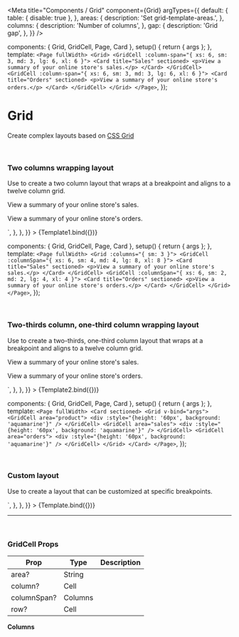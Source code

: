 
<Meta
  title="Components / Grid"
  component={Grid}
  argTypes={{
    default: {
      table: { disable: true },
    },
    areas: {
      description: 'Set grid-template-areas.',
    },
    columns: {
      description: 'Number of columns',
    },
    gap: {
      description: 'Grid gap',
    },
  }}
/>

  components: { Grid, GridCell, Page, Card },
  setup() {
    return { args };
  },
  template: `
    <Page fullWidth>
      <Grid>
        <GridCell :column-span="{ xs: 6, sm: 3, md: 3, lg: 6, xl: 6 }">
          <Card title="Sales" sectioned>
            <p>View a summary of your online store's sales.</p>
          </Card>
        </GridCell>
        <GridCell :column-span="{ xs: 6, sm: 3, md: 3, lg: 6, xl: 6 }">
          <Card title="Orders" sectioned>
            <p>View a summary of your online store's orders.</p>
          </Card>
        </GridCell>
      </Grid>
    </Page>
  `,
});

# Grid

Create complex layouts based on [CSS Grid](https://developer.mozilla.org/en-US/docs/Web/CSS/grid)

<br/>

### Two columns wrapping layout

Use to create a two column layout that wraps at a breakpoint and aligns to a twelve column grid.

<Canvas>
  <Story
    name="Two columns wrapping layout"
    parameters={{
      docs: {
        source: {
          state: 'close',
          code: dedent`
          <Page fullWidth>
            <Grid>
              <GridCell :column-span="{ xs: 6, sm: 3, md: 3, lg: 6, xl: 6 }">
                <Card title="Sales" sectioned>
                  <p>View a summary of your online store's sales.</p>
                </Card>
              </GridCell>
              <GridCell :column-span="{ xs: 6, sm: 3, md: 3, lg: 6, xl: 6 }">
                <Card title="Orders" sectioned>
                  <p>View a summary of your online store's orders.</p>
                </Card>
              </GridCell>
            </Grid>
          </Page>
          `,
        },
      },
    }}
  >
    {Template1.bind({})}
  </Story>
</Canvas>

  components: { Grid, GridCell, Page, Card },
  setup() {
    return { args };
  },
  template: `
    <Page fullWidth>
      <Grid :columns="{ sm: 3 }">
        <GridCell :columnSpan="{ xs: 6, sm: 4, md: 4, lg: 8, xl: 8 }">
          <Card title="Sales" sectioned>
            <p>View a summary of your online store's sales.</p>
          </Card>
        </GridCell>
        <GridCell :columnSpan="{ xs: 6, sm: 2, md: 2, lg: 4, xl: 4 }">
          <Card title="Orders" sectioned>
            <p>View a summary of your online store's orders.</p>
          </Card>
        </GridCell>
      </Grid>
    </Page>
  `,
});

<br/>

### Two-thirds column, one-third column wrapping layout

Use to create a two-thirds, one-third column layout that wraps at a breakpoint and aligns to a twelve column grid.

<Canvas>
  <Story
    name="Two-thirds, one-third"
    parameters={{
      docs: {
        source: {
          state: 'close',
          code: dedent`
          <Page fullWidth>
            <Grid :columns="{ sm: 3 }">
              <GridCell :columnSpan="{ xs: 6, sm: 4, md: 4, lg: 8, xl: 8 }">
                <Card title="Sales" sectioned>
                  <p>View a summary of your online store's sales.</p>
                </Card>
              </GridCell>
              <GridCell :columnSpan="{ xs: 6, sm: 2, md: 2, lg: 4, xl: 4 }">
                <Card title="Orders" sectioned>
                  <p>View a summary of your online store's orders.</p>
                </Card>
              </GridCell>
            </Grid>
          </Page>
          `,
        },
      },
    }}
  >
    {Template2.bind({})}
  </Story>
</Canvas>

  components: { Grid, GridCell, Page, Card },
  setup() {
    return { args };
  },
  template: `
    <Page fullWidth>
      <Card sectioned>
        <Grid v-bind="args">
          <GridCell area="product">
            <div :style="{height: '60px', background: 'aquamarine'}" />
          </GridCell>
          <GridCell area="sales">
            <div :style="{height: '60px', background: 'aquamarine'}" />
          </GridCell>
          <GridCell area="orders">
            <div :style="{height: '60px', background: 'aquamarine'}" />
          </GridCell>
        </Grid>
      </Card>
    </Page>
  `,
});

<br/>

### Custom layout

Use to create a layout that can be customized at specific breakpoints.

<Canvas>
  <Story
    name="Grid"
    height="200px"
    args={{
      columns: { xs: 1, sm: 4, md: 4, lg: 6, xl: 6 },
      areas: {
        xs: ['product', 'sales', 'orders'],
        sm: [
          'product product product product',
          'sales sales orders orders',
        ],
        md: ['sales product product orders'],
        lg: ['product product product product sales orders'],
        xl: ['product product sales sales orders orders'],
      },
    }}
    parameters={{
      docs: {
        source: {
          code: dedent`
          <Page fullWidth>
            <Card sectioned>
              <Grid
                :columns="{ xs: 1, sm: 4, md: 4, lg: 6, xl: 6 }"
                :areas="{
                  xs: ["product", "sales", "orders"],
                  sm: [
                    "product product product product",
                    "sales sales orders orders",
                  ],
                  md: ["sales product product orders"],
                  lg: ["product product product product sales orders"],
                  xl: ["product product sales sales orders orders"],
                }"
              >
                <GridCell area="product">
                  <div :style="{height: '60px', background: 'aquamarine'}" />
                </GridCell>
                <GridCell area="sales">
                  <div :style="{height: '60px', background: 'aquamarine'}" />
                </GridCell>
                <GridCell area="orders">
                  <div :style="{height: '60px', background: 'aquamarine'}" />
                </GridCell>
              </Grid>
            </Card>
          </Page>
          `,
        },
      },
    }}
  >
    {Template.bind({})}
  </Story>
</Canvas>

<ArgsTable story="Grid"/>

---

<br/>

### **GridCell Props**

| Prop             | Type                          | Description     |
| ---------------- | ----------------------------- | --------------- |
| area?            | String       | |
| column?          | Cell       | |
| columnSpan?      | Columns       | |
| row?             | Cell       | |


**Columns**

```javascript
interface Columns {
  /** Number of columns the section should span on extra small screens */
  xs?: 1 | 2 | 3 | 4 | 5 | 6;
  /** Number of columns the section should span on small screens */
  sm?: 1 | 2 | 3 | 4 | 5 | 6;
  /** Number of columns the section should span on medium screens */
  md?: 1 | 2 | 3 | 4 | 5 | 6;
  /** Number of columns the section should span on large screens */
  lg?: 1 | 2 | 3 | 4 | 5 | 6 | 7 | 8 | 9 | 10 | 11 | 12;
  /** Number of columns the section should span on extra large screens */
  xl?: 1 | 2 | 3 | 4 | 5 | 6 | 7 | 8 | 9 | 10 | 11 | 12;
}
```
